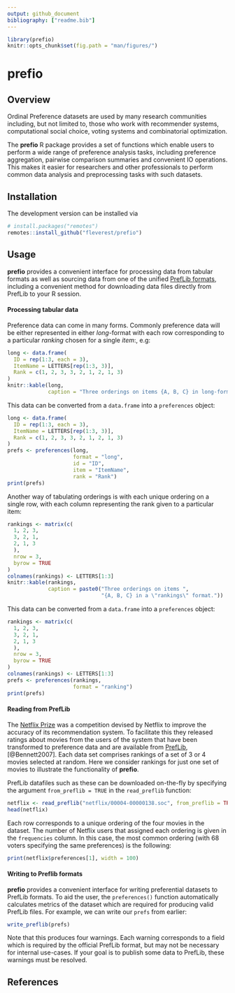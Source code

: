 ```yaml
---
output: github_document
bibliography: ["readme.bib"]
---
```


```r
library(prefio)
knitr::opts_chunk$set(fig.path = "man/figures/")
```

# prefio
<!--
Package website: https://fleverest.github.io/prefio/.
-->

## Overview

Ordinal Preference datasets are used by many research communities including, but not limited to, those who work with recommender systems, computational social choice, voting systems and combinatorial optimization.

The **prefio** R package provides a set of functions which enable users to perform a wide range of preference analysis tasks, including preference aggregation, pairwise comparison summaries and convenient IO operations. This makes it easier for researchers and other professionals to perform common data analysis and preprocessing tasks with such datasets.


## Installation

<!--
The package may be installed from CRAN via

```r
install.packages("prefio")
```
-->

The development version can be installed via
```r
# install.packages("remotes")
remotes::install_github("fleverest/prefio")
```


## Usage

**prefio** provides a convenient interface for processing data from tabular
formats as well as sourcing data from one of the unified
[PrefLib formats](https://www.preflib.org/format/), including a convenient
method for downloading data files directly from PrefLib to your R session.

#### Processing tabular data

Preference data can come in many forms. Commonly preference data will be
either represented in either *long*-format with each row corresponding to a
particular *ranking* chosen for a single *item*:, e.g:

```r
long <- data.frame(
  ID = rep(1:3, each = 3),
  ItemName = LETTERS[rep(1:3, 3)],
  Rank = c(1, 2, 3, 3, 2, 1, 2, 1, 3)
)
knitr::kable(long,
             caption = "Three orderings on items {A, B, C} in long-format.")
```

This data can be converted from a `data.frame` into a `preferences` object:

```r
long <- data.frame(
  ID = rep(1:3, each = 3),
  ItemName = LETTERS[rep(1:3, 3)],
  Rank = c(1, 2, 3, 3, 2, 1, 2, 1, 3)
)
prefs <- preferences(long,
                     format = "long",
                     id = "ID",
                     item = "ItemName",
                     rank = "Rank")
print(prefs)
```

Another way of tabulating orderings is with each unique ordering on a single
row, with each column representing the rank given to a particular item:

```r
rankings <- matrix(c(
  1, 2, 3,
  3, 2, 1,
  2, 1, 3
  ),
  nrow = 3,
  byrow = TRUE
)
colnames(rankings) <- LETTERS[1:3]
knitr::kable(rankings,
             caption = paste0("Three orderings on items ",
                              "{A, B, C} in a \"rankings\" format."))
```

This data can be converted from a `data.frame` into a `preferences` object:

```r
rankings <- matrix(c(
  1, 2, 3,
  3, 2, 1,
  2, 1, 3
  ),
  nrow = 3,
  byrow = TRUE
)
colnames(rankings) <- LETTERS[1:3]
prefs <- preferences(rankings,
                     format = "ranking")
print(prefs)
```

#### Reading from PrefLib

The [Netflix Prize](https://en.wikipedia.org/wiki/Netflix_Prize) was a
competition devised by Netflix to improve the accuracy of its recommendation
system. To facilitate this they released ratings about movies from the users of
the system that have been transformed to preference data and are available from
[PrefLib](https://www.preflib.org/data/ED/00004/), [@Bennett2007]. Each data set
comprises rankings of a set of 3 or 4 movies selected at random. Here we
consider rankings for just one set of movies to illustrate the functionality of
**prefio**.

PrefLib datafiles such as these can be downloaded on-the-fly by specifying the
argument `from_preflib = TRUE` in the `read_preflib` function:

```r
netflix <- read_preflib("netflix/00004-00000138.soc", from_preflib = TRUE)
head(netflix)
```

Each row corresponds to a unique ordering of the four movies in the dataset.
The number of Netflix users that assigned each ordering is given in the
`frequencies` column. In this case, the most common ordering (with 68 voters
specifying the same preferences) is the following:

```r
print(netflix$preferences[1], width = 100)
```


#### Writing to Preflib formats

**prefio** provides a convenient interface for writing preferential datasets to
PrefLib formats. To aid the user, the `preferences()` function automatically
calculates metrics of the dataset which are required for producing valid PrefLib
files. For example, we can write our `prefs` from earlier:

```r
write_preflib(prefs)
```

Note that this produces four warnings. Each warning corresponds to a field which
is required by the official PrefLib format, but may not be necessary for
internal use-cases. If your goal is to publish some data to PrefLib, these
warnings must be resolved.


## References
